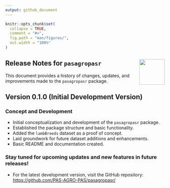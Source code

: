 ```yaml
---
output: github_document
---
```


<!-- NEWS.md is generated from news.Rmd. Please edit that file -->

```r
knitr::opts_chunk$set(
  collapse = TRUE,
  comment = "#>",
  fig.path = "man/figures/",
  out.width = "100%"
)
```

## Release Notes for `pasagropasr` <a href='https://github.com/PAS-AGRO-PAS/pasagropasr/'><img src='man/figures/logo.png' align="right" height="80" /></a>

This document provides a history of changes, updates, and improvements made to the `pasagropasr` package.

## Version 0.1.0 (Initial Development Version)

### Concept and Development

- Initial conceptualization and development of the `pasagropasr` package.
- Established the package structure and basic functionality.
- Added the `lambBreeds` dataset as a proof of concept.
- Laid groundwork for future dataset additions and enhancements.
- Basic README and documentation created.

### Stay tuned for upcoming updates and new features in future releases!

- For the latest development version, visit the GitHub repository:
 [https://github.com/PAS-AGRO-PAS/pasagropasr/](https://github.com/PAS-AGRO-PAS/pasagropasr/)
